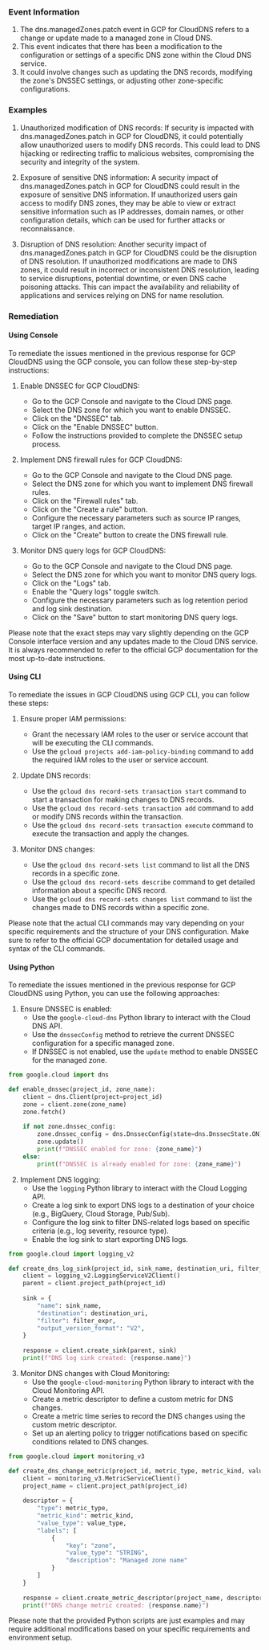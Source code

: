 
### Event Information

1. The dns.managedZones.patch event in GCP for CloudDNS refers to a change or update made to a managed zone in Cloud DNS.
2. This event indicates that there has been a modification to the configuration or settings of a specific DNS zone within the Cloud DNS service.
3. It could involve changes such as updating the DNS records, modifying the zone's DNSSEC settings, or adjusting other zone-specific configurations.


### Examples

1. Unauthorized modification of DNS records: If security is impacted with dns.managedZones.patch in GCP for CloudDNS, it could potentially allow unauthorized users to modify DNS records. This could lead to DNS hijacking or redirecting traffic to malicious websites, compromising the security and integrity of the system.

2. Exposure of sensitive DNS information: A security impact of dns.managedZones.patch in GCP for CloudDNS could result in the exposure of sensitive DNS information. If unauthorized users gain access to modify DNS zones, they may be able to view or extract sensitive information such as IP addresses, domain names, or other configuration details, which can be used for further attacks or reconnaissance.

3. Disruption of DNS resolution: Another security impact of dns.managedZones.patch in GCP for CloudDNS could be the disruption of DNS resolution. If unauthorized modifications are made to DNS zones, it could result in incorrect or inconsistent DNS resolution, leading to service disruptions, potential downtime, or even DNS cache poisoning attacks. This can impact the availability and reliability of applications and services relying on DNS for name resolution.

### Remediation

#### Using Console

To remediate the issues mentioned in the previous response for GCP CloudDNS using the GCP console, you can follow these step-by-step instructions:

1. Enable DNSSEC for GCP CloudDNS:
   - Go to the GCP Console and navigate to the Cloud DNS page.
   - Select the DNS zone for which you want to enable DNSSEC.
   - Click on the "DNSSEC" tab.
   - Click on the "Enable DNSSEC" button.
   - Follow the instructions provided to complete the DNSSEC setup process.

2. Implement DNS firewall rules for GCP CloudDNS:
   - Go to the GCP Console and navigate to the Cloud DNS page.
   - Select the DNS zone for which you want to implement DNS firewall rules.
   - Click on the "Firewall rules" tab.
   - Click on the "Create a rule" button.
   - Configure the necessary parameters such as source IP ranges, target IP ranges, and action.
   - Click on the "Create" button to create the DNS firewall rule.

3. Monitor DNS query logs for GCP CloudDNS:
   - Go to the GCP Console and navigate to the Cloud DNS page.
   - Select the DNS zone for which you want to monitor DNS query logs.
   - Click on the "Logs" tab.
   - Enable the "Query logs" toggle switch.
   - Configure the necessary parameters such as log retention period and log sink destination.
   - Click on the "Save" button to start monitoring DNS query logs.

Please note that the exact steps may vary slightly depending on the GCP Console interface version and any updates made to the Cloud DNS service. It is always recommended to refer to the official GCP documentation for the most up-to-date instructions.

#### Using CLI

To remediate the issues in GCP CloudDNS using GCP CLI, you can follow these steps:

1. Ensure proper IAM permissions:
   - Grant the necessary IAM roles to the user or service account that will be executing the CLI commands.
   - Use the `gcloud projects add-iam-policy-binding` command to add the required IAM roles to the user or service account.

2. Update DNS records:
   - Use the `gcloud dns record-sets transaction start` command to start a transaction for making changes to DNS records.
   - Use the `gcloud dns record-sets transaction add` command to add or modify DNS records within the transaction.
   - Use the `gcloud dns record-sets transaction execute` command to execute the transaction and apply the changes.

3. Monitor DNS changes:
   - Use the `gcloud dns record-sets list` command to list all the DNS records in a specific zone.
   - Use the `gcloud dns record-sets describe` command to get detailed information about a specific DNS record.
   - Use the `gcloud dns record-sets changes list` command to list the changes made to DNS records within a specific zone.

Please note that the actual CLI commands may vary depending on your specific requirements and the structure of your DNS configuration. Make sure to refer to the official GCP documentation for detailed usage and syntax of the CLI commands.

#### Using Python

To remediate the issues mentioned in the previous response for GCP CloudDNS using Python, you can use the following approaches:

1. Ensure DNSSEC is enabled:
   - Use the `google-cloud-dns` Python library to interact with the Cloud DNS API.
   - Use the `dnssecConfig` method to retrieve the current DNSSEC configuration for a specific managed zone.
   - If DNSSEC is not enabled, use the `update` method to enable DNSSEC for the managed zone.

```python
from google.cloud import dns

def enable_dnssec(project_id, zone_name):
    client = dns.Client(project=project_id)
    zone = client.zone(zone_name)
    zone.fetch()
    
    if not zone.dnssec_config:
        zone.dnssec_config = dns.DnssecConfig(state=dns.DnssecState.ON)
        zone.update()
        print(f"DNSSEC enabled for zone: {zone_name}")
    else:
        print(f"DNSSEC is already enabled for zone: {zone_name}")
```

2. Implement DNS logging:
   - Use the `logging` Python library to interact with the Cloud Logging API.
   - Create a log sink to export DNS logs to a destination of your choice (e.g., BigQuery, Cloud Storage, Pub/Sub).
   - Configure the log sink to filter DNS-related logs based on specific criteria (e.g., log severity, resource type).
   - Enable the log sink to start exporting DNS logs.

```python
from google.cloud import logging_v2

def create_dns_log_sink(project_id, sink_name, destination_uri, filter_expr):
    client = logging_v2.LoggingServiceV2Client()
    parent = client.project_path(project_id)
    
    sink = {
        "name": sink_name,
        "destination": destination_uri,
        "filter": filter_expr,
        "output_version_format": "V2",
    }
    
    response = client.create_sink(parent, sink)
    print(f"DNS log sink created: {response.name}")
```

3. Monitor DNS changes with Cloud Monitoring:
   - Use the `google-cloud-monitoring` Python library to interact with the Cloud Monitoring API.
   - Create a metric descriptor to define a custom metric for DNS changes.
   - Create a metric time series to record the DNS changes using the custom metric descriptor.
   - Set up an alerting policy to trigger notifications based on specific conditions related to DNS changes.

```python
from google.cloud import monitoring_v3

def create_dns_change_metric(project_id, metric_type, metric_kind, value_type):
    client = monitoring_v3.MetricServiceClient()
    project_name = client.project_path(project_id)
    
    descriptor = {
        "type": metric_type,
        "metric_kind": metric_kind,
        "value_type": value_type,
        "labels": [
            {
                "key": "zone",
                "value_type": "STRING",
                "description": "Managed zone name"
            }
        ]
    }
    
    response = client.create_metric_descriptor(project_name, descriptor)
    print(f"DNS change metric created: {response.name}")
```

Please note that the provided Python scripts are just examples and may require additional modifications based on your specific requirements and environment setup.

